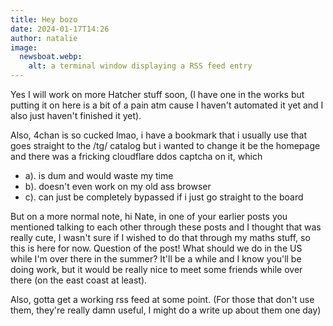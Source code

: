 ```yaml
---
title: Hey bozo
date: 2024-01-17T14:26
author: natalie
image:
  newsboat.webp:
    alt: a terminal window displaying a RSS feed entry
---
```

Yes I will work on more Hatcher stuff soon, (I have one in the works but putting it on
here is a bit of a pain atm cause I haven't automated it yet and I also just haven't
finished it yet).

Also, 4chan is so cucked lmao, i have a bookmark that i usually use that goes straight to
the /tg/ catalog but i wanted to change it be the homepage and there was a fricking
cloudflare ddos captcha on it, which

- a). is dum and would waste my time
- b). doesn't even work on my old ass browser
- c). can just be completely bypassed if i just go straight to the board

But on a more normal note, hi Nate, in one of your earlier posts you mentioned talking to
each other through these posts and I thought that was really cute, I wasn't sure if I
wished to do that through my maths stuff, so this is here for now. Question of the post!
What should we do in the US while I'm over there in the summer? It'll be a while and I
know you'll be doing work, but it would be really nice to meet some friends while over
there (on the east coast at least).

Also, gotta get a working rss feed at some point. (For those that don't use them, they're
really damn useful, I might do a write up about them one day)
